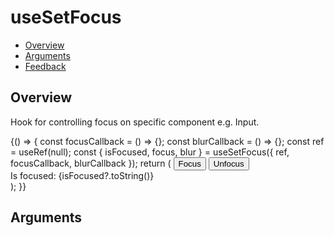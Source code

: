 
<Meta title="Hooks/useSetFocus" component={UseSetFocus} />

# useSetFocus

- [Overview](#overview)
- [Arguments](#arguments)
- [Feedback](#feedback)

## Overview

Hook for controlling focus on specific component e.g. Input.

<Canvas>
  <Story name="Overview">
    {() => {
      const focusCallback = () => {};
      const blurCallback = () => {};
      const ref = useRef(null);
      const { isFocused, focus, blur } = useSetFocus({ ref, focusCallback, blurCallback });
      return (
        <Flex direction={Flex.directions.COLUMN}>
          <InputField ref={ref} placeholder="Input..." />
          <Button onClick={focus} className="use-set-focus-control-button">
            Focus
          </Button>
          <Button onClick={blur} className="use-set-focus-control-button">
            Unfocus
          </Button>
          <div className="use-set-focus-label">
            Is focused: {isFocused?.toString()}
          </div>
        </Flex>
      );
    }}
  </Story>
</Canvas>

## Arguments

<ArgsTable of={UseSetFocus} />
